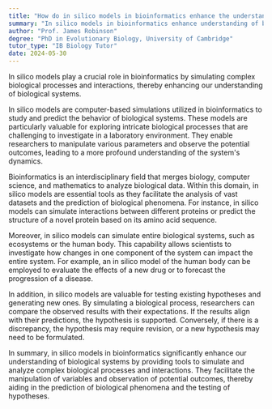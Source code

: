```yaml
---
title: "How do in silico models in bioinformatics enhance the understanding of biological systems?"
summary: "In silico models in bioinformatics enhance understanding of biological systems by simulating complex biological processes and interactions."
author: "Prof. James Robinson"
degree: "PhD in Evolutionary Biology, University of Cambridge"
tutor_type: "IB Biology Tutor"
date: 2024-05-30
---
```


In silico models play a crucial role in bioinformatics by simulating complex biological processes and interactions, thereby enhancing our understanding of biological systems.

In silico models are computer-based simulations utilized in bioinformatics to study and predict the behavior of biological systems. These models are particularly valuable for exploring intricate biological processes that are challenging to investigate in a laboratory environment. They enable researchers to manipulate various parameters and observe the potential outcomes, leading to a more profound understanding of the system's dynamics.

Bioinformatics is an interdisciplinary field that merges biology, computer science, and mathematics to analyze biological data. Within this domain, in silico models are essential tools as they facilitate the analysis of vast datasets and the prediction of biological phenomena. For instance, in silico models can simulate interactions between different proteins or predict the structure of a novel protein based on its amino acid sequence.

Moreover, in silico models can simulate entire biological systems, such as ecosystems or the human body. This capability allows scientists to investigate how changes in one component of the system can impact the entire system. For example, an in silico model of the human body can be employed to evaluate the effects of a new drug or to forecast the progression of a disease.

In addition, in silico models are valuable for testing existing hypotheses and generating new ones. By simulating a biological process, researchers can compare the observed results with their expectations. If the results align with their predictions, the hypothesis is supported. Conversely, if there is a discrepancy, the hypothesis may require revision, or a new hypothesis may need to be formulated.

In summary, in silico models in bioinformatics significantly enhance our understanding of biological systems by providing tools to simulate and analyze complex biological processes and interactions. They facilitate the manipulation of variables and observation of potential outcomes, thereby aiding in the prediction of biological phenomena and the testing of hypotheses.
    